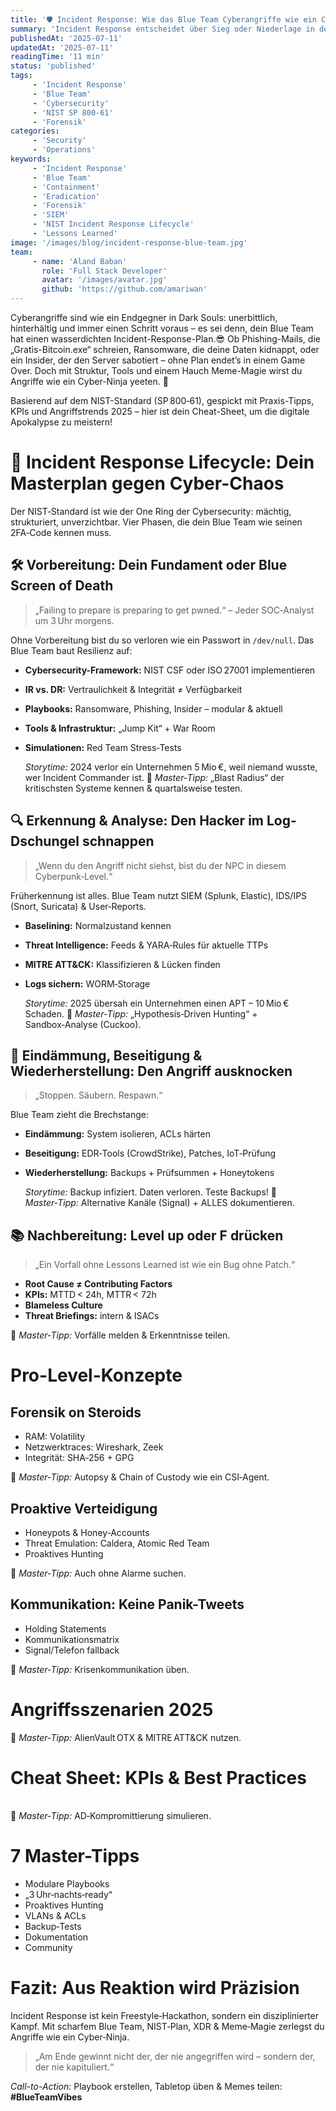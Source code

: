 ```yaml
---
title: '🛡️ Incident Response: Wie das Blue Team Cyberangriffe wie ein Cyber-Ninja zerlegt'
summary: 'Incident Response entscheidet über Sieg oder Niederlage in der Cyberabwehr. Erfahre, wie das Blue Team Angriffe erkennt, eindämmt und das Unternehmen sicher durch die Krise führt.'
publishedAt: '2025-07-11'
updatedAt: '2025-07-11'
readingTime: '11 min'
status: 'published'
tags:
     - 'Incident Response'
     - 'Blue Team'
     - 'Cybersecurity'
     - 'NIST SP 800-61'
     - 'Forensik'
categories:
     - 'Security'
     - 'Operations'
keywords:
     - 'Incident Response'
     - 'Blue Team'
     - 'Containment'
     - 'Eradication'
     - 'Forensik'
     - 'SIEM'
     - 'NIST Incident Response Lifecycle'
     - 'Lessons Learned'
image: '/images/blog/incident-response-blue-team.jpg'
team:
     - name: 'Aland Baban'
       role: 'Full Stack Developer'
       avatar: '/images/avatar.jpg'
       github: 'https://github.com/amariwan'
---
```


Cyberangriffe sind wie ein Endgegner in Dark Souls: unerbittlich, hinterhältig und immer einen Schritt voraus – es sei denn, dein Blue Team hat einen wasserdichten Incident-Response-Plan.😎 Ob Phishing-Mails, die „Gratis-Bitcoin.exe“ schreien, Ransomware, die deine Daten kidnappt, oder ein Insider,
der den Server sabotiert – ohne Plan endet’s in einem Game Over. Doch mit Struktur, Tools und einem Hauch Meme-Magie wirst du Angriffe wie ein Cyber-Ninja yeeten. 🥷

Basierend auf dem NIST-Standard (SP 800‑61), gespickt mit Praxis-Tipps, KPIs und Angriffstrends 2025 – hier ist dein Cheat-Sheet, um die digitale Apokalypse zu meistern!

# 🔷 Incident Response Lifecycle: Dein Masterplan gegen Cyber-Chaos

Der NIST‑Standard ist wie der One Ring der Cybersecurity: mächtig, strukturiert, unverzichtbar. Vier Phasen, die dein Blue Team wie seinen 2FA‑Code kennen muss.

## 🛠️ Vorbereitung: Dein Fundament oder Blue Screen of Death

> „Failing to prepare is preparing to get pwned.“ – Jeder SOC‑Analyst um 3 Uhr morgens.

Ohne Vorbereitung bist du so verloren wie ein Passwort in `/dev/null`. Das Blue Team baut Resilienz auf:

-    **Cybersecurity-Framework:** NIST CSF oder ISO 27001 implementieren
-    **IR vs. DR:** Vertraulichkeit & Integrität ≠ Verfügbarkeit
-    **Playbooks:** Ransomware, Phishing, Insider – modular & aktuell
-    **Tools & Infrastruktur:** „Jump Kit“ + War Room
-    **Simulationen:** Red Team Stress‑Tests

     _Storytime:_ 2024 verlor ein Unternehmen 5 Mio €, weil niemand wusste, wer Incident Commander ist. 🎯 _Master‑Tipp:_ „Blast Radius“ der kritischsten Systeme kennen & quartalsweise testen.

## 🔍 Erkennung & Analyse: Den Hacker im Log-Dschungel schnappen

> „Wenn du den Angriff nicht siehst, bist du der NPC in diesem Cyberpunk‑Level.“

Früherkennung ist alles. Blue Team nutzt SIEM (Splunk, Elastic), IDS/IPS (Snort, Suricata) & User‑Reports.

-    **Baselining:** Normalzustand kennen
-    **Threat Intelligence:** Feeds & YARA‑Rules für aktuelle TTPs
-    **MITRE ATT&CK:** Klassifizieren & Lücken finden
-    **Logs sichern:** WORM‑Storage

     _Storytime:_ 2025 übersah ein Unternehmen einen APT – 10 Mio € Schaden. 🎯 _Master‑Tipp:_ „Hypothesis‑Driven Hunting“ + Sandbox‑Analyse (Cuckoo).

## 🚧 Eindämmung, Beseitigung & Wiederherstellung: Den Angriff ausknocken

> „Stoppen. Säubern. Respawn.“

Blue Team zieht die Brechstange:

-    **Eindämmung:** System isolieren, ACLs härten
-    **Beseitigung:** EDR‑Tools (CrowdStrike), Patches, IoT‑Prüfung
-    **Wiederherstellung:** Backups + Prüfsummen + Honeytokens

     _Storytime:_ Backup infiziert. Daten verloren. Teste Backups! 🎯 _Master‑Tipp:_ Alternative Kanäle (Signal) + ALLES dokumentieren.

## 📚 Nachbereitung: Level up oder F drücken

> „Ein Vorfall ohne Lessons Learned ist wie ein Bug ohne Patch.“

-    **Root Cause ≠ Contributing Factors**
-    **KPIs:** MTTD < 24h, MTTR < 72h
-    **Blameless Culture**
-    **Threat Briefings:** intern & ISACs

🎯 _Master‑Tipp:_ Vorfälle melden & Erkenntnisse teilen.

# Pro-Level-Konzepte

## Forensik on Steroids

-    RAM: Volatility
-    Netzwerktraces: Wireshark, Zeek
-    Integrität: SHA‑256 + GPG

🎯 _Master‑Tipp:_ Autopsy & Chain of Custody wie ein CSI‑Agent.

## Proaktive Verteidigung

-    Honeypots & Honey‑Accounts
-    Threat Emulation: Caldera, Atomic Red Team
-    Proaktives Hunting

🎯 _Master‑Tipp:_ Auch ohne Alarme suchen.

## Kommunikation: Keine Panik-Tweets

-    Holding Statements
-    Kommunikationsmatrix
-    Signal/Telefon fallback

🎯 _Master‑Tipp:_ Krisenkommunikation üben.

# Angriffsszenarien 2025

<Table
	data={{
		headers: [
			{ key: 'scenario', content: 'Szenario' },
			{ key: 'percentage', content: 'Anteil' },
		],
		rows: [
			['Phishing', '40 %'],
			['Ransomware', '30 %'],
			['DDoS', '20 %'],
			['Insider Threat', '10 %'],
		],
	}}
/>

🎯 _Master‑Tipp:_ AlienVault OTX & MITRE ATT&CK nutzen.

# Cheat Sheet: KPIs & Best Practices

<Table
	data={{
		headers: [
			{ key: 'metric', content: 'Kennzahl' },
			{ key: 'target', content: 'Zielwert' },
		],
		rows: [
			['MTTD', '< 24 h'],
			['MTTR', '< 72 h'],
			['Backups getestet', '1×/Monat'],
			['Tabletop‑Übungen', '2×/Jahr'],
			['Awareness‑Trainings', 'quartalsweise'],
		],
	}}
/>

🎯 _Master‑Tipp:_ AD‑Kompromittierung simulieren.

# 7 Master-Tipps

-    Modulare Playbooks
-    „3 Uhr‑nachts‑ready“
-    Proaktives Hunting
-    VLANs & ACLs
-    Backup‑Tests
-    Dokumentation
-    Community

# Fazit: Aus Reaktion wird Präzision

Incident Response ist kein Freestyle‑Hackathon, sondern ein disziplinierter Kampf. Mit scharfem Blue Team, NIST‑Plan, XDR & Meme‑Magie zerlegst du Angriffe wie ein Cyber‑Ninja.

> „Am Ende gewinnt nicht der, der nie angegriffen wird – sondern der, der nie kapituliert.“

_Call-to-Action:_ Playbook erstellen, Tabletop üben & Memes teilen: **#BlueTeamVibes**
